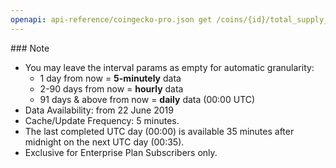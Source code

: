 ```yaml
---
openapi: api-reference/coingecko-pro.json get /coins/{id}/total_supply_chart
---
```


<Note>
  ### Note

  - You may leave the interval params as empty for automatic granularity:
    - 1 day from now = **5-minutely** data
    - 2-90 days from now = **hourly** data
    - 91 days & above from now = **daily** data (00:00 UTC)
  - Data Availability: from 22 June 2019
  - Cache/Update Frequency: 5 minutes.
  - The last completed UTC day (00:00) is available 35 minutes after midnight on the next UTC day (00:35).
  - Exclusive for Enterprise Plan Subscribers only.
</Note>